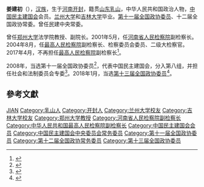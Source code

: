 '''姜建初'''（{{bd|1953年|8月|}}），[[汉族|汉族]]，生于[[河南|河南]][[开封|开封]]，籍贯[[山东|山东]][[乳山|乳山]]，中华人民共和国政治人物，[[中国民主建国会|中国民主建国会]]会员。[[兰州大学|兰州大学]]和[[吉林大学|吉林大学]]毕业。[[第十一届全国政协委员|第十一届全国政协委员]]、十二届全国政协常委。曾任民建中央常委。

曾任[[郑州大学|郑州大学]]法学院教授、副院长。2001年5月，任[[河南省人民检察院|河南省人民检察院]]副检察长。2004年8月，任[[最高人民检察院|最高人民检察院]]副检察长、检察委员会委员、二级大检察官。2017年4月，不再担任[[最高人民检察院|最高人民检察院]]副检察长<ref>{{cite news|title=张雪樵任最高检副检察长 胡泽君、姜建初不再担任|url=http://district.ce.cn/newarea/sddy/201704/28/t20170428_22426768.shtml|accessdate=2017-04-28|newspaper=中国经济网|archive-date=2019-01-14|archive-url=https://web.archive.org/web/20190114153232/http://district.ce.cn/newarea/sddy/201704/28/t20170428_22426768.shtml|dead-url=no}}</ref>。

2008年，当选第十一届全国政协委员<ref>{{cite news|title=第十一届全国政协委员名单|url=http://www.indaa.com.cn/zt/2009qglh/zxzs/200903/t20090303_127573.html|accessdate=2013-04-09|newspaper=新华社北京1月25日电 中国人民政治协商会议第十一届全国委员会委员名单(共2237人，2008年1月25日政协第十届全国委员会常务委员会第二十次会议通过)|date=2008年1月25日|deadurl=yes|archiveurl=https://web.archive.org/web/20130928014403/http://www.indaa.com.cn/zt/2009qglh/zxzs/200903/t20090303_127573.html|archivedate=2013年9月28日}}</ref>，代表中国民主建国会，分入第八组，并担任社会和法制委员会专委<ref>{{cite news|title=全国政协信息-姜建初|url=http://www.cppcc.gov.cn/CMS/wylibary/showJcwyxtInfoWylibary.action?tabJcwyxt.guid=11W0002690&wytype=wjwy|accessdate=2013-04-11|newspaper=全国政协委员会|archive-date=2018-01-27|archive-url=https://web.archive.org/web/20180127004456/http://www.cppcc.gov.cn/CMS/wylibary/showJcwyxtInfoWylibary.action?tabJcwyxt.guid=11W0002690&wytype=wjwy|dead-url=no}}</ref>。2018年1月，当选[[中国人民政治协商会议第十三届全国委员会委员名单|第十三届全国政协委员]]<ref>{{Cite web|url=http://sports.163.com/18/0126/06/D92BRKK400051C89.html|title=中国人民政治协商会议第十三届全国委员会委员名单|accessdate=2018-01-26|last=|work=网易|archive-url=https://web.archive.org/web/20180127143232/http://sports.163.com/18/0126/06/D92BRKK400051C89.html|archive-date=2018-01-27|dead-url=yes}}</ref>。

== 參考文獻 ==
{{reflist}}

{{中国民主建国会第九届中央委员会}}
{{中国民主建国会第十届中央委员会}}

{{Authority control}}
{{DEFAULTSORT:Jiang姜}}
[[Category:姜姓|JIAN]]
[[Category:乳山人|Category:乳山人]]
[[Category:开封人|Category:开封人]]
[[Category:兰州大学校友|Category:兰州大学校友]]
[[Category:吉林大学校友|Category:吉林大学校友]]
[[Category:郑州大学教授|Category:郑州大学教授]]
[[Category:河南省人民检察院副检察长|Category:河南省人民检察院副检察长]]
[[Category:中华人民共和国最高人民检察院副检察长|Category:中华人民共和国最高人民检察院副检察长]]
[[Category:中国民主建国会会员|Category:中国民主建国会会员]]
[[Category:中国民主建国会中央委员会常务委员|Category:中国民主建国会中央委员会常务委员]]
[[Category:第十一届全国政协委员|Category:第十一届全国政协委员]]
[[Category:第十二届全国政协常务委员|Category:第十二届全国政协常务委员]]
[[Category:第十三届全国政协委员|Category:第十三届全国政协委员]]